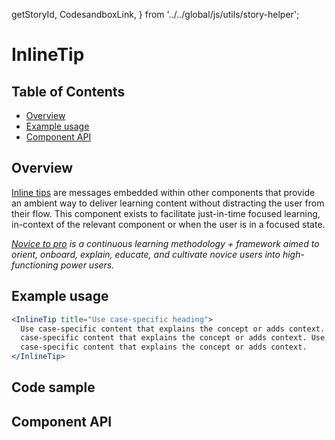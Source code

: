   getStoryId,
  CodesandboxLink,
} from '../../global/js/utils/story-helper';

# InlineTip

## Table of Contents

- [Overview](#overview)
- [Example usage](#example-usage)
- [Component API](#component-api)

## Overview

[Inline tips](https://pages.github.ibm.com/cdai-design/pal/novice-to-pro/components/inline-tip/usage/)
are messages embedded within other components that provide an ambient way to
deliver learning content without distracting the user from their flow. This
component exists to facilitate just-in-time focused learning, in-context of the
relevant component or when the user is in a focused state.

_[Novice to pro](https://pages.github.ibm.com/security/security-design/teams-across-security/novice-to-pro/overview/)
is a continuous learning methodology + framework aimed to orient, onboard,
explain, educate, and cultivate novice users into high-functioning power users._

## Example usage

<!-- TODO: One example per designed use case. -->

<Canvas withSource="none">
  <Story id={getStoryId(InlineTip.displayName, 'inline-tip')} />
</Canvas>

```jsx
<InlineTip title="Use case-specific heading">
  Use case-specific content that explains the concept or adds context. Use
  case-specific content that explains the concept or adds context. Use
  case-specific content that explains the concept or adds context.
</InlineTip>
```

## Code sample

<!-- <CodesandboxLink exampleDirectory="InlineTip" /> -->

## Component API

<ArgsTable />
